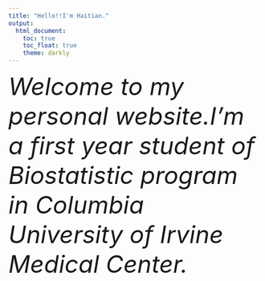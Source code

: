 ```yaml
---
title: "Hello!!I'm Haitian."
output: 
  html_document:
    toc: true
    toc_float: true
    theme: darkly
---
```



 
 <font size="8"><i> Welcome to my personal website.I'm a first year student of Biostatistic program in Columbia University of Irvine Medical Center. <i></font>